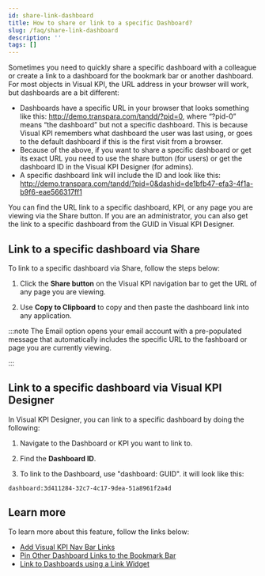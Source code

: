 ```yaml
---
id: share-link-dashboard
title: How to share or link to a specific Dashboard?
slug: /faq/share-link-dashboard
description: ''
tags: []
---
```



Sometimes you need to quickly share a specific dashboard with a colleague or create a link to a dashboard for the bookmark bar or another dashboard. For most objects in Visual KPI, the URL address in your browser will work, but dashboards are a bit different:

- Dashboards have a specific URL in your browser that looks something like this: http://demo.transpara.com/tandd/?pid=0, where “?pid-0” means “the dashboard” but not a specific dashboard. This is because Visual KPI remembers what dashboard the user was last using, or goes to the default dashboard if this is the first visit from a browser.
- Because of the above, if you want to share a specific dashboard or get its exact URL you need to use the share button (for users) or get the dashboard ID in the Visual KPI Designer (for admins).
- A specific dashboard link will include the ID and look like this: http://demo.transpara.com/tandd/?pid=0&dashid=de1bfb47-efa3-4f1a-b9f6-eae566317ff1

You can find the URL link to a specific dashboard, KPI, or any page you are viewing via the Share button. If you are an administrator, you can also get the link to a specific dashboard from the GUID in Visual KPI Designer.

## Link to a specific dashboard via Share

To link to a specific dashboard via Share, follow the steps below:

1. Click the **Share button** on the Visual KPI navigation bar to get the URL of any page you are viewing.

<StylizedImage
  imgURL="img/faqs/share-link-dashboard1.png"
  alt=""
/>

2. Use **Copy to Clipboard** to copy and then paste the dashboard link into any application.

:::note
The Email option opens your email account with a pre-populated message that automatically includes the specific URL to the fashboard or page you are currently viewing.

<StylizedImage
  imgURL="img/faqs/share-link-dashboard2.png"
  alt=""
/>
:::

## Link to a specific dashboard via Visual KPI Designer

In Visual KPI Designer, you can link to a specific dashboard by doing the following:

1. Navigate to the Dashboard or KPI you want to link to.

<StylizedImage
  imgURL="img/faqs/share-link-dashboard3.png"
  alt=""
/>

2. Find the **Dashboard ID**.

<StylizedImage
  imgURL="img/faqs/share-link-dashboard4.png"
  alt=""
/>

3. To link to the Dashboard, use "dashboard: GUID". it will look like this:
```
dashboard:3d411284-32c7-4c17-9dea-51a8961f2a4d
```

## Learn more

To learn more about this feature, follow the links below:

- [Add Visual KPI Nav Bar Links](//docs/visual-kpi-design/installation-and-setup/setup-and-connection)
- [Pin Other Dashboard Links to the Bookmark Bar](/docs/end-user/features/profiles)
- [Link to Dashboards using a Link Widget](/missing)